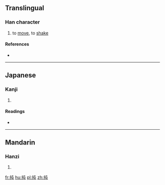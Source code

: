 ==Translingual==

===Han character===
{{Han char|rn=64|rad=手|as=04|sn=7|four=5001<sub>7</sub>|canj=手心山 (QPU)|ids=⿰[[扌]][[屯]]}}

# to [[move]], to [[shake]]

====References====
* {{Han ref|kx=0419.170|dkj=11850|dj=0766.090|hdz=31835.030|uh=627D|ud=25213|bh=CAF4|bd=51956}}

----

==Japanese==

===Kanji===
{{ja-kanji|grade=|rs=手04}}

# {{defn|lang=ja|sort=手04}}

====Readings====
* {{ja-readings|on=[[とん]] (ton)|kun=[[ひく]] (hiku)}}

----

==Mandarin==

===Hanzi===
{{cmn-hanzi|pin=[[dùn]] ([[dun4]])|wg=tun<sup>4</sup>}}

# {{defn|lang=cmn|sort=手04}}

[[fr:扽]]
[[hu:扽]]
[[pl:扽]]
[[zh:扽]]